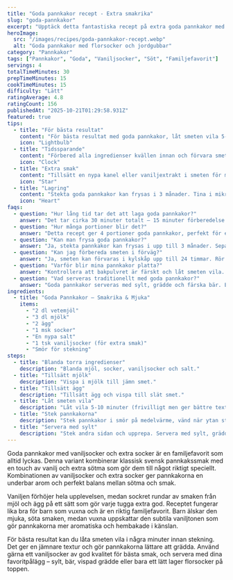 ```yaml
---
title: "Goda pannkakor recept - Extra smakrika"
slug: "goda-pannkakor"
excerpt: "Upptäck detta fantastiska recept på extra goda pannkakor med vaniljsocker och socker. Perfekt balans mellan sötma och smak som alla kommer att älska."
heroImage:
  src: "/images/recipes/goda-pannkakor-recept.webp"
  alt: "Goda pannkakor med florsocker och jordgubbar"
category: "Pannkakor"
tags: ["Pannkakor", "Goda", "Vaniljsocker", "Söt", "Familjefavorit"]
servings: 4
totalTimeMinutes: 30
prepTimeMinutes: 15
cookTimeMinutes: 15
difficulty: "Lätt"
ratingAverage: 4.8
ratingCount: 156
publishedAt: "2025-10-21T01:29:58.931Z"
featured: true
tips:
  - title: "För bästa resultat"
    content: "För bästa resultat med goda pannkakor, låt smeten vila 5-10 minuter innan stekning. Detta gör att mjölet absorberar vätskan bättre och ger fluffigare pannkakor med underbar konsistens som hela familjen älskar."
    icon: "Lightbulb"
  - title: "Tidssparande"
    content: "Förbered alla ingredienser kvällen innan och förvara smeten i kylskåp. Rör om lätt innan stekning för snabb frukost som smakar fantastiskt och ger familjen en perfekt start på dagen."
    icon: "Clock"
  - title: "Extra smak"
    content: "Tillsätt en nypa kanel eller vaniljextrakt i smeten för mer aromatiska pannkakor som smakar som på restaurang. En underbar lyxig touch som gör frukosten extra speciell för hela familjen!"
    icon: "Star"
  - title: "Lagring"
    content: "Stekta goda pannkakor kan frysas i 3 månader. Tina i mikrovågsugn eller stekpanna på låg värme för att behålla den perfekta konsistensen och den underbara smaken."
    icon: "Heart"
faqs:
  - question: "Hur lång tid tar det att laga goda pannkakor?"
    answer: "Det tar cirka 30 minuter totalt – 15 minuter förberedelse och 15 minuter stekning. Perfekt för snabb frukost som hela familjen älskar!"
  - question: "Hur många portioner blir det?"
    answer: "Detta recept ger 4 portioner goda pannkakor, perfekt för en familj på 4 personer. Servera med sylt, grädde eller färska bär för en lyxig touch."
  - question: "Kan man frysa goda pannkakor?"
    answer: "Ja, stekta pannkakor kan frysas i upp till 3 månader. Separera med bakplåtspapper och tina i mikrovågsugn för bästa resultat och den perfekta smaken."
  - question: "Kan jag förbereda smeten i förväg?"
    answer: "Ja, smeten kan förvaras i kylskåp upp till 24 timmar. Rör om lätt innan stekning för fluffigare pannkakor som smakar fantastiskt och ger familjen en underbar frukost."
  - question: "Varför blir mina pannkakor platta?"
    answer: "Kontrollera att bakpulvret är färskt och låt smeten vila. Stek på medelvärme för jämn gyllenbrun färg som ser underbar ut och smakar fantastiskt."
  - question: "Vad serveras traditionellt med goda pannkakor?"
    answer: "Goda pannkakor serveras med sylt, grädde och färska bär. En klassisk svensk frukost som alla älskar och som ger familjen en perfekt start på dagen!"
ingredients:
  - title: "Goda Pannkakor – Smakrika & Mjuka"
    items:
      - "2 dl vetemjöl"
      - "3 dl mjölk"
      - "2 ägg"
      - "1 msk socker"
      - "En nypa salt"
      - "1 tsk vaniljsocker (för extra smak)"
      - "Smör för stekning"
steps:
  - title: "Blanda torra ingredienser"
    description: "Blanda mjöl, socker, vaniljsocker och salt."
  - title: "Tillsätt mjölk"
    description: "Vispa i mjölk till jämn smet."
  - title: "Tillsätt ägg"
    description: "Tillsätt ägg och vispa till slät smet."
  - title: "Låt smeten vila"
    description: "Låt vila 5-10 minuter (frivilligt men ger bättre textur)."
  - title: "Stek pannkakorna"
    description: "Stek pannkakor i smör på medelvärme, vänd när ytan stelnar och undersidan är gyllene."
  - title: "Servera med sylt"
    description: "Stek andra sidan och upprepa. Servera med sylt, grädde, frukt eller vad du tycker är gott."
---
```


Goda pannkakor med vaniljsocker och extra socker är en familjefavorit som alltid lyckas. Denna variant kombinerar klassisk svensk pannkakssmak med en touch av vanilj och extra sötma som gör dem till något riktigt speciellt. Kombinationen av vaniljsocker och extra socker ger pannkakorna en underbar arom och perfekt balans mellan sötma och smak.

Vaniljen förhöjer hela upplevelsen, medan sockret rundar av smaken från mjöl och ägg på ett sätt som gör varje tugga extra god. Receptet fungerar lika bra för barn som vuxna och är en riktig familjefavorit. Barn älskar den mjuka, söta smaken, medan vuxna uppskattar den subtila vaniljtonen som gör pannkakorna mer aromatiska och hembakade i känslan.

För bästa resultat kan du låta smeten vila i några minuter innan stekning. Det ger en jämnare textur och gör pannkakorna lättare att grädda. Använd gärna ett vaniljsocker av god kvalitet för bästa smak, och servera med dina favoritpålägg – sylt, bär, vispad grädde eller bara ett lätt lager florsocker på toppen.
